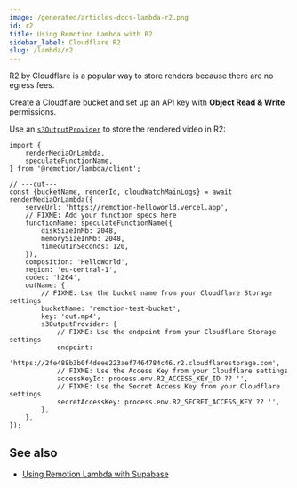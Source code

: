 ```yaml
---
image: /generated/articles-docs-lambda-r2.png
id: r2
title: Using Remotion Lambda with R2
sidebar_label: Cloudflare R2
slug: /lambda/r2
---
```


R2 by Cloudflare is a popular way to store renders because there are no egress fees.

Create a Cloudflare bucket and set up an API key with **Object Read & Write** permissions.

Use an [`s3OutputProvider`](/docs/lambda/custom-destination#saving-to-another-cloud) to store the rendered video in R2:

```tsx twoslash
import {
	renderMediaOnLambda,
	speculateFunctionName,
} from '@remotion/lambda/client';

// ---cut---
const {bucketName, renderId, cloudWatchMainLogs} = await renderMediaOnLambda({
	serveUrl: 'https://remotion-helloworld.vercel.app',
	// FIXME: Add your function specs here
	functionName: speculateFunctionName({
		diskSizeInMb: 2048,
		memorySizeInMb: 2048,
		timeoutInSeconds: 120,
	}),
	composition: 'HelloWorld',
	region: 'eu-central-1',
	codec: 'h264',
	outName: {
		// FIXME: Use the bucket name from your Cloudflare Storage settings
		bucketName: 'remotion-test-bucket',
		key: 'out.mp4',
		s3OutputProvider: {
			// FIXME: Use the endpoint from your Cloudflare Storage settings
			endpoint:
				'https://2fe488b3b0f4deee223aef7464784c46.r2.cloudflarestorage.com',
			// FIXME: Use the Access Key from your Cloudflare settings
			accessKeyId: process.env.R2_ACCESS_KEY_ID ?? '',
			// FIXME: Use the Secret Access Key from your Cloudflare settings
			secretAccessKey: process.env.R2_SECRET_ACCESS_KEY ?? '',
		},
	},
});
```

## See also

- [Using Remotion Lambda with Supabase](/docs/lambda/supabase)
